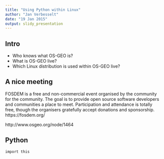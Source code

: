```yaml
---
title: "Using Python within Linux"
author: "Jan Verbesselt"
date: "19 Jan 2015"
output: slidy_presentation
---
```


## Intro

* Who knows what OS-GEO is?
* What is OS-GEO live? 
* Which Linux distribution is used within OS-GEO live?

## A nice meeting

FOSDEM is a free and non-commercial event organised by the community for
the community. The goal is to provide open source software developers
and communities a place to meet. Participation and attendance is totally
free, though the organisers gratefully accept donations and sponsorship.
https://fosdem.org/

http://www.osgeo.org/node/1464

## Python

```r
import this
```


<!---
framework: shower
highlighter: tomorrow
-->